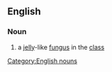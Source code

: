 ==English==
===Noun===
{{en-noun|head=[[jelly]] [[fungus]]|?}}
#a [[jelly]]-like [[fungus]] in the [[class]] {{taxlink|Heterobasidiomycetes|class}}

[[Category:English nouns]]